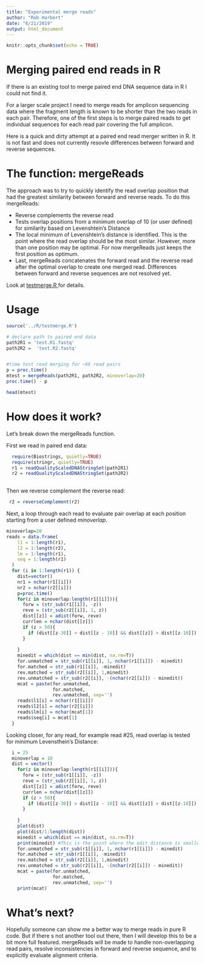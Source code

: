 ```yaml
---
title: "Experimental merge reads"
author: "Rob Harbert"
date: "6/21/2019"
output: html_document
---
```


```r
knitr::opts_chunk$set(echo = TRUE)
```

# Merging paired end reads in R

If there is an existing tool to merge paired end DNA sequence data in R I could not find it. 

For a larger scale project I need to merge reads for amplicon sequencing data where the fragment length is known to be shorter than the two reads in each pair. Therefore, one of the first steps is to merge paired reads to get individual sequences for each read pair covering the full amplicon. 

Here is a quick and dirty attempt at a paired end read merger written in R. It is not fast and does not currently resovle differences between forward and reverse sequences.

# The function: mergeReads

The approach was to try to quickly identify the read overlap position that had the greatest similarity between forward and reverse reads. To do this mergeReads:

+ Reverse complements the reverse read
+ Tests overlap positions from a minimum overlap of 10 (or user defined) for similarity based on Levenshtein's Distance
+ The local minimum of Levenshtein's distance is identified. This is the point where the read overlap should be the most similar. However, more than one position may be optimal. For now mergeReads just keeps the first position as optimum.
+ Last, mergeReads concatenates the forward read and the reverse read after the optimal overlap to create one merged read. Differences between forward and reverse sequences are not resolved yet.

Look at <a href='../R/testmerge.R'> testmerge.R </a> for details.

# Usage

```R
source('../R/testmerge.R')

# declare path to paired end data
path2R1 = 'test.R1.fastq'
path2R2 =  'test.R2.fastq'


#time test read merging for ~66 read pairs
p = proc.time()
mtest = mergeReads(path2R1, path2R2, minoverlap=20)
proc.time() - p

head(mtest)


```

# How does it work?

Let's break down the mergeReads function.

First we read in paired end data:

```R
  require(Biostrings, quietly=TRUE)
  require(stringr, quietly=TRUE)
  r1 = readQualityScaledDNAStringSet(path2R1)
  r2 = readQualityScaledDNAStringSet(path2R2)
  
```

Then we reverse complement the reverse read:

```R
 r2 = reverseComplement(r2)
```

Next, a loop through each read to evaluate pair overlap at each position starting from a user defined *minoverlap*.

```R
minoverlap=20
reads = data.frame(
    l1 = 1:length(r1),
    l2 = 1:length(r2),
    lm = 1:length(r1),
    seq = 1:length(r1)
  )
  for (i in 1:length(r1)) {
    dist=vector()
    nr1 = nchar(r1[[i]])
    nr2 = nchar(r2[[i]])
    p=proc.time()
    for(z in minoverlap:length(r1[[i]])){
      forw = (str_sub(r1[[i]], -z))
      reve = (str_sub(r2[[i]], 1, z))
      dist[[z]] = adist(forw, reve)
      currlen = nchar(dist[[z]])
      if (z > 50){
        if (dist[[z-30]] > dist[[z - 10]] && dist[[z]] > dist[[z-10]]) { break }
      }
      
    }
    minedit = which(dist == min(dist, na.rm=T))
    for.unmatched = str_sub(r1[[i]], 1, nchar(r1[[i]]) - minedit)
    for.matched = str_sub(r1[[i]], -minedit)
    rev.matched = str_sub(r2[[i]], 1,minedit)
    rev.unmatched = str_sub(r2[[i]], -(nchar(r2[[i]]) - minedit))
    mcat = paste(for.unmatched, 
                 for.matched, 
                 rev.unmatched, sep='')
    reads$l1[i] = nchar(r1[[i]])
    reads$l2[i] = nchar(r2[[i]])
    reads$lm[i] = nchar(mcat[1])
    reads$seq[i] = mcat[1]
  }

```

Looking closer, for any read, for example read #25, read overlap is tested for minimum Levensthein's Distance:

```R
  i = 25
  minoverlap = 10
  dist = vector()
    for(z in minoverlap:length(r1[[i]])){
      forw = (str_sub(r1[[i]], -z))
      reve = (str_sub(r2[[i]], 1, z))
      dist[[z]] = adist(forw, reve)
      currlen = nchar(dist[[z]])
      if (z > 50){
        if (dist[[z-30]] > dist[[z - 10]] && dist[[z]] > dist[[z-10]]) { break }
      }
      
    }
    plot(dist)
    plot(dist/1:length(dist))
    minedit = which(dist == min(dist, na.rm=T))
    print(minedit) #This is the point where the edit distance is smallest
    for.unmatched = str_sub(r1[[i]], 1, nchar(r1[[i]]) - minedit)
    for.matched = str_sub(r1[[i]], -minedit)
    rev.matched = str_sub(r2[[i]], 1,minedit)
    rev.unmatched = str_sub(r2[[i]], -(nchar(r2[[i]]) - minedit))
    mcat = paste(for.unmatched, 
                 for.matched, 
                 rev.unmatched, sep='')
    print(mcat)

```

# What's next?

Hopefully someone can show me a better way to merge reads in pure R code. But if there s not another tool out there, then I will develop this to be a bit more full featured. mergeReads will be made to handle non-overlapping read pairs, resolve inconsistencies in forward and reverse sequence, and to explicitly evaluate alignment criteria.


